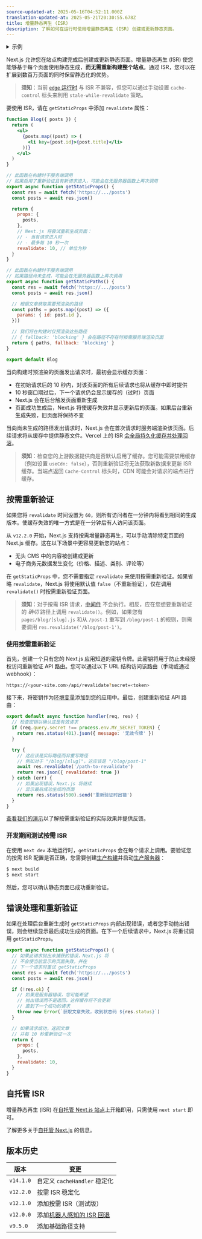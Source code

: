 ```yaml
---
source-updated-at: 2025-05-16T04:52:11.000Z
translation-updated-at: 2025-05-21T20:30:55.678Z
title: 增量静态再生 (ISR)
description: 了解如何在运行时使用增量静态再生 (ISR) 创建或更新静态页面。
---
```


<details>
  <summary>示例</summary>

- [Next.js Commerce](https://nextjs.org/commerce)
- [GitHub Reactions 演示](https://reactions-demo.vercel.app/)
- [静态推文演示](https://static-tweet.vercel.app/)

</details>

Next.js 允许您在站点构建完成后创建或更新静态页面。增量静态再生 (ISR) 使您能够基于每个页面使用静态生成，**而无需重新构建整个站点**。通过 ISR，您可以在扩展到数百万页面的同时保留静态化的优势。

> **须知**：当前 [`edge` 运行时](/docs/pages/api-reference/edge) 与 ISR 不兼容，但您可以通过手动设置 `cache-control` 标头来利用 `stale-while-revalidate` 策略。

要使用 ISR，请在 `getStaticProps` 中添加 `revalidate` 属性：

```jsx
function Blog({ posts }) {
  return (
    <ul>
      {posts.map((post) => (
        <li key={post.id}>{post.title}</li>
      ))}
    </ul>
  )
}

// 此函数在构建时于服务端调用
// 如果启用了重新验证且有新请求进入，可能会在无服务器函数上再次调用
export async function getStaticProps() {
  const res = await fetch('https://.../posts')
  const posts = await res.json()

  return {
    props: {
      posts,
    },
    // Next.js 将尝试重新生成页面：
    // - 当有请求进入时
    // - 最多每 10 秒一次
    revalidate: 10, // 单位为秒
  }
}

// 此函数在构建时于服务端调用
// 如果路径尚未生成，可能会在无服务器函数上再次调用
export async function getStaticPaths() {
  const res = await fetch('https://.../posts')
  const posts = await res.json()

  // 根据文章获取需要预渲染的路径
  const paths = posts.map((post) => ({
    params: { id: post.id },
  }))

  // 我们将在构建时仅预渲染这些路径
  // { fallback: 'blocking' } 会在路径不存在时按需服务端渲染页面
  return { paths, fallback: 'blocking' }
}

export default Blog
```

当向构建时预渲染的页面发出请求时，最初会显示缓存页面：

- 在初始请求后的 10 秒内，对该页面的所有后续请求也将从缓存中即时提供
- 10 秒窗口期过后，下一个请求仍会显示缓存的（过时）页面
- Next.js 会在后台触发页面重新生成
- 页面成功生成后，Next.js 将使缓存失效并显示更新后的页面。如果后台重新生成失败，旧页面将保持不变

当向尚未生成的路径发出请求时，Next.js 会在首次请求时服务端渲染该页面。后续请求将从缓存中提供静态文件。Vercel 上的 ISR [会全局持久化缓存并处理回滚](https://vercel.com/docs/concepts/next.js/incremental-static-regeneration?utm_source=next-site&utm_medium=docs&utm_campaign=next-website)。

> **须知**：检查您的上游数据提供商是否默认启用了缓存。您可能需要禁用缓存（例如设置 `useCdn: false`），否则重新验证将无法获取新数据来更新 ISR 缓存。当端点返回 `Cache-Control` 标头时，CDN 可能会对请求的端点进行缓存。

## 按需重新验证

如果您将 `revalidate` 时间设置为 `60`，则所有访问者在一分钟内将看到相同的生成版本。使缓存失效的唯一方式是在一分钟后有人访问该页面。

从 `v12.2.0` 开始，Next.js 支持按需增量静态再生，可以手动清除特定页面的 Next.js 缓存。这在以下场景中更容易更新您的站点：

- 无头 CMS 中的内容被创建或更新
- 电子商务元数据发生变化（价格、描述、类别、评论等）

在 `getStaticProps` 中，您不需要指定 `revalidate` 来使用按需重新验证。如果省略 `revalidate`，Next.js 将使用默认值 `false`（不重新验证），仅在调用 `revalidate()` 时按需重新验证页面。

> **须知**：对于按需 ISR 请求，[中间件](/docs/pages/building-your-application/routing/middleware) 不会执行。相反，应在您想要重新验证的 _确切_ 路径上调用 `revalidate()`。例如，如果您有 `pages/blog/[slug].js` 和从 `/post-1` 重写到 `/blog/post-1` 的规则，则需要调用 `res.revalidate('/blog/post-1')`。

### 使用按需重新验证

首先，创建一个只有您的 Next.js 应用知道的密钥令牌。此密钥将用于防止未经授权访问重新验证 API 路由。您可以通过以下 URL 结构访问该路由（手动或通过 webhook）：

```bash filename="终端"
https://<your-site.com>/api/revalidate?secret=<token>
```

接下来，将密钥作为[环境变量](/docs/pages/building-your-application/configuring/environment-variables)添加到您的应用中。最后，创建重新验证 API 路由：

```js filename="pages/api/revalidate.js"
export default async function handler(req, res) {
  // 检查密钥以确认这是有效请求
  if (req.query.secret !== process.env.MY_SECRET_TOKEN) {
    return res.status(401).json({ message: '无效令牌' })
  }

  try {
    // 这应该是实际路径而非重写路径
    // 例如对于 "/blog/[slug]"，这应该是 "/blog/post-1"
    await res.revalidate('/path-to-revalidate')
    return res.json({ revalidated: true })
  } catch (err) {
    // 如果出现错误，Next.js 将继续
    // 显示最后成功生成的页面
    return res.status(500).send('重新验证时出错')
  }
}
```

[查看我们的演示](https://on-demand-isr.vercel.app)以了解按需重新验证的实际效果并提供反馈。

### 开发期间测试按需 ISR

在使用 `next dev` 本地运行时，`getStaticProps` 会在每个请求上调用。要验证您的按需 ISR 配置是否正确，您需要创建[生产构建](/docs/pages/api-reference/cli/next#next-build-options)并启动[生产服务器](/docs/pages/api-reference/cli/next#next-start-options)：

```bash filename="终端"
$ next build
$ next start
```

然后，您可以确认静态页面已成功重新验证。

## 错误处理和重新验证

如果在处理后台重新生成时 `getStaticProps` 内部出现错误，或者您手动抛出错误，则会继续显示最后成功生成的页面。在下一个后续请求中，Next.js 将重试调用 `getStaticProps`。

```jsx
export async function getStaticProps() {
  // 如果此请求抛出未捕获的错误，Next.js 将
  // 不会使当前显示的页面失效，并在
  // 下一个请求时重试 getStaticProps
  const res = await fetch('https://.../posts')
  const posts = await res.json()

  if (!res.ok) {
    // 如果是服务器错误，您可能希望
    // 抛出错误而不是返回，这样缓存将不会更新
    // 直到下一个成功的请求
    throw new Error(`获取文章失败，收到状态码 ${res.status}`)
  }

  // 如果请求成功，返回文章
  // 并每 10 秒重新验证一次
  return {
    props: {
      posts,
    },
    revalidate: 10,
  }
}
```

## 自托管 ISR

增量静态再生 (ISR) 在[自托管 Next.js 站点](/docs/pages/building-your-application/deploying#self-hosting)上开箱即用，只需使用 `next start` 即可。

了解更多关于[自托管 Next.js](/docs/pages/building-your-application/deploying#self-hosting) 的信息。

## 版本历史

| 版本      | 变更                                                                                 |
| --------- | ----------------------------------------------------------------------------------- |
| `v14.1.0` | 自定义 `cacheHandler` 稳定化                                                        |
| `v12.2.0` | 按需 ISR 稳定化                                                                     |
| `v12.1.0` | 添加按需 ISR（测试版）                                                              |
| `v12.0.0` | 添加[机器人感知的 ISR 回退](https://nextjs.org/blog/next-12#bot-aware-isr-fallback) |
| `v9.5.0`  | 添加基础路径支持                                                                    |